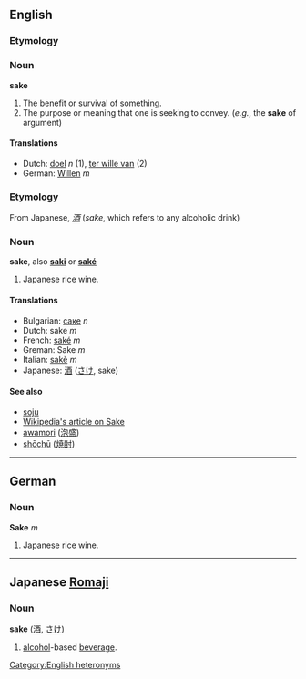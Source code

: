 ==English==
===Etymology===
<!-- don't know but different to the japanese one below -->

===Noun===
'''sake'''

#The benefit or survival of something.
#The purpose or meaning that one is seeking to convey. (''e.g.'', the '''sake''' of argument)

====Translations====
*Dutch: [[doel]] ''n'' (1), [[ter wille van]] (2)
*German: [[Willen]] ''m'' 

===Etymology===
From Japanese, ''[[酒]]'' (''sake'', which refers to any alcoholic drink)

===Noun===
'''sake''', also '''[[saki]]''' or '''[[saké]]'''

#Japanese rice wine.

====Translations====
*Bulgarian: [[саке]] ''n''
*Dutch: sake ''m''
*French: [[saké]] ''m''
*Greman: Sake ''m''
*Italian: [[sakè]] ''m''
*Japanese: [[酒]] ([[さけ]], sake)

====See also====
*[[soju]]
*[[w:Sake|Wikipedia's article on Sake]]
*[[awamori]] ([[泡盛]])
*[[shōchū]] ([[焼酎]])


----

==German==
===Noun===
'''Sake''' ''m''

#Japanese rice wine.

----

==Japanese [[Romaji]]==
===Noun===
'''sake''' ([[酒]], [[さけ]])

# [[alcohol]]-based [[beverage]].

[[Category:English heteronyms]]